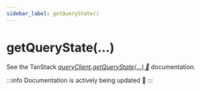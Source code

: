 ```yaml
---
sidebar_label: getQueryState()
---
```


# getQueryState(...)

See the TanStack
[_queryClient.getQueryState(...) 🌴_](https://tanstack.com/query/latest/docs/reference/QueryClient#queryclientgetquerystate)
documentation.

:::info
Documentation is actively being updated 🚧
:::
